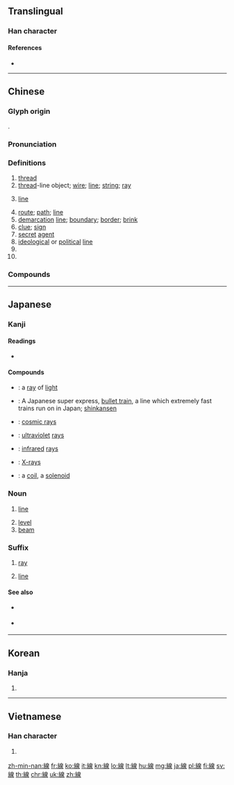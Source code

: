 {{character info/new}}
{{also|缐|綫|线}}
==Translingual==

===Han character===
{{Han char|rn=120|rad=糸|as=09|sn=15|four=26932|canj=VFHAE|ids=⿰糹泉}}

====References====
* {{Han ref|kx=0930.050|dkj=27641|dj=1368.040|hdz=53428.050|uh=7DDA|ud=32218|bh=BD75|bd=48501}}

----

==Chinese==
{{zh-forms|s=线|alt=綫,缐-surname}}

===Glyph origin===
{{Han etym}}
{{Han compound|糸|alt1=糹|泉|ls=psc|c1=s|c2=p}}.

===Pronunciation===
{{zh-pron
|m=xiàn
|c=sin3
|h=pfs=sien
|md=siáng
|mn=sòaⁿ/siàn
|mn_note=sòaⁿ - vernacular; siàn - literary
|w=2xi
|mc=y
|oc=y
|cat=n,cls,pn
}}

===Definitions===
{{zh-hanzi}}

# [[thread]]
# [[thread]]-line object; [[wire]]; [[line]]; [[string]]; [[ray]]
#: {{zh-x|釣線|fishing line}}
#: {{zh-x|電線|electric wire}}
#: {{zh-x|光線|ray of light}}
# {{lb|zh|geometry}} [[line]]
# [[route]]; [[path]]; [[line]]
# [[demarcation]] [[line]]; [[boundary]]; [[border]]; [[brink]]
# [[clue]]; [[sign]]
# [[secret]] [[agent]]
# [[ideological]] or [[political]] [[line]]
# {{zh-classifier|for abstract nouns or numerals indicating [[few]] or [[little]]}}
# {{surname|lang=zh}}

===Compounds===
{{zh-der|線板|線板兒|線材|線春|線段|線規|線畫|線腳|線路|線麻|線呢|線圈|線繩|線速度|線索|線毯|線條|線頭|線頭兒|線香|線形|線衣|線軸兒|線裝|夏至線|做針線|圓錐曲線|光線|做線|一線希望|侖琴射線|同語線|小線兒|壓金線|五線譜|子午線|分角線|垂直線|共線點|一線曙光|公垂線|保留曲線|劃線支票|半絲麻線|側線|反射線|單向天線|平行線|外公切線|上線|吊線|上線服務|南回歸線|地平線|幹線公車|內線交易|二次曲線|交通線|寶塔線|前線|不絕若線|主線|傳紅線|交織線|一線天|內線|伽瑪射線|一線生機|二等分線|循線|底線抽球|北洋航線|弧線|引線穿針|引火線|一線|平面曲線|延長線|延線|龐琴曲線|實線|封鎖線|底線|幹線|島嶼防線|吃水線|山線|宇宙射線|來復線|導線|導火線|對角線|專線|射線|出線|宇宙線|學習曲線|南迴歸線|北迴歸線|引線|來福線|交叉線|做引線|壓線|基線|垂線足|天線|大圓圈線|外線|三線蝶|回歸線|布線|單行線|單線領導|單線進行|單線|單絲不線|同言線|劃線|垂線|南洋航線|定向天線|北回歸線|共點線|切線|不絕如線|劃清界線|公切線|公割線|入射線|中線|副線|步線行針|拆線|海岸線|拋物線|打黑線|稜線|斜線|毛線|有機線條|掛線|牽線搭橋|斑馬線|折射線|空間曲線|無線電報|日長一線|曲線|柳線|拉長線|扯底線|無線電波|拉線|穿針引線|放慢線兒|斷線|無線電視|次數線圖|明線|生產線|提線|打絲線|矽線石|穿線裝|無線電話|沿線|汀線|放射線|曲線美|棉線|磁力線|直線|碟型天線|斷線鷂子|接地線|短線|撒線|眼線|擺線|有線電報|海線|炮目線|無線滑鼠|牽紅線|界線|產品線|生命線|接線生|牙線|斷線風箏|松材線蟲|搭不上線|濱線|牽線|準線|折線|熱線|灘線|流線|海底電線|無線電臺|無線電|無絲有線|火線|拉線搭橋|法線|視線|水線|流線型|添線|海洋線|海岸防線|毛線衣|支線|水平線|戰線|打毛線|歷史線圖|曲線板|橫線|有線廣播|標線|接線|有針線|有線電視|束線|有線電話|有線電|皁絲麻線|數據專線|放線|提線木偶|捯線|穿線膠裝|紫外線|路線測量|紅線|銅線|連線|車道線|線形動物|管線|線坯子|紡線|線上論壇|線上書店|縫針補線|等高線|線膨脹|線上價目|線上導覽|線上郵購|線上訂書|虛線|等壓線|西姆孫線|線桄子|線斷風箏|統一戰線|雙曲線|線上交友|纜線|等角線|線上聊天|膛線|線性代數|走內線|縱貫線|米線|線上投票|絲線|裝配線|蚵仔麵線|管制路線|線上百貨|線鋸機|線抽傀儡|越線|補給線|饋線|結線頭|第一線|粉線|阿伐射線|離線作業|麵線|線上期刊|紋線|腸線|開線|線上訂購|銀線草|線上訂閱|經線儀|線膛|線民|線上查詢|等溫線|螺線圈|連接線|轉移視線|綠線|釣線|陣線|線道|麻線|藥線|蠟燭線|豬腳麵線|針線盒|絲來線去|線上交易|線描法|墨線|緯線|麻線道|線上求助|行鍼走線|紅線傳|針線娘|魚線|群眾路線|電話線|聯合戰線|騙線|鐵線|行針步線|絲包線|航空線|線上掛號|飛針走線|線上牙醫|高壓線|陰極射線|颮線|線圖譜|絲麻皁線|經線|針線扁|雙線行|連結線|頂線|線裝書|電腦連線|線上書屋|電線走火|電線桿|電線杆|電線|起跑線|雪線|離線|第一火線|羊腸線|雙黃線|雙線道|陽極射線|行鍼布線|防線|線上評鑑|長線|腳線|金線蛙|鐵線蕨|鐵線木偶|自動尋線|線腳兒|鉛垂線|針頭線腦|針線|絨線|金線草|紅外線|角平分線|航線|裝訂線|遠紅外線|討針線|鎖線|連線作業|連絡線|連心線|線上叩應|線上諮詢|線人|線上新聞|輻射線|繃線|軸線|路線|頰線|紅線盜盒|結合線|警戒線|襪線|線上購物|紗包線|貝他射線|線鞋|裸線|複線|線上出版|臨界線|粗線條|線粒體|線性規劃|線型函數|線上訂位|聯線}}

----

==Japanese==

===Kanji===
{{ja-kanji|grade=2|rs=糸09}}

====Readings====
* {{ja-readings|goon=[[せん]] (sen)|kanon=[[せん]] (sen)|kun=[[すじ]] (suji)}}

====Compounds====
* {{ja-r|光線|こうせん}}: a [[ray]] of [[light]]
* {{ja-r|新幹線|しんかんせん}}: A Japanese super express, [[bullet train]], a line which extremely fast trains run on in Japan; [[w:shinkansen|shinkansen]]
* {{ja-r|宇宙線|うちゅうせん}}: [[cosmic ray]]s
* {{ja-r|紫外線|しがいせん}}: [[ultraviolet]] [[ray]]s
* {{ja-r|赤外線|せきがいせん}}: [[infrared]] [[rays]]
* {{ja-r|X線|X-せん}}: [[X-ray]]s
* {{ja-r|線圈|せんけん}}: a [[coil]], a [[solenoid]]

===Noun===
{{ja-noun|せん}}

# [[line]]
#: {{ja-usex|'''線'''を引く|'''せん''' を ひく|to draw a '''line'''}}
# [[level]]
# [[beam]]

===Suffix===
{{ja-pos|suffix|せん}}

# {{lb|ja|science}} [[ray]]
#: {{ja-usex|ガンマ'''線'''|ガンマ-'''せん'''|gamma '''ray'''}}
# {{lb|ja|rail transport}} [[line]]
#: {{ja-usex|千歳'''線'''|^ちとせ-'''せん'''|Chitose '''Line'''}}

====See also====
* {{sense|science: ray}} {{ja-r|放射線|ほうしゃせん}}
* {{sense|rail transport: line}} {{ja-r|路線|ろせん}}

----

==Korean==

===Hanja===
{{ko-hanja|hangeul=[[선]]|eumhun=|rv=seon|mr=sŏn|y=sen}}

# {{defn|lang=ko|sort=糸09}}

----

==Vietnamese==

===Han character===
{{vi-hantu|[[tuyến]]|rs=糸09}}

# {{defn|lang=vi|sort=糸09}}

[[zh-min-nan:線]]
[[fr:線]]
[[ko:線]]
[[it:線]]
[[kn:線]]
[[lo:線]]
[[lt:線]]
[[hu:線]]
[[mg:線]]
[[ja:線]]
[[pl:線]]
[[fi:線]]
[[sv:線]]
[[th:線]]
[[chr:線]]
[[uk:線]]
[[zh:線]]